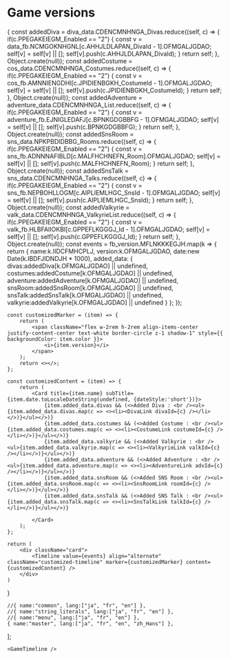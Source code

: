 
# Game versions



{
    const addedDiva = diva_data.CDENCMNHNGA_Divas.reduce((self, c) => {
        if(c.PPEGAKEIEGM_Enabled == "2")
        {
            const v = data_fb.NCMGOKNHGNL[c.AHHJLDLAPAN_DivaId - 1].OFMGALJGDAO;
            self[v] = self[v] || [];
            self[v].push(c.AHHJLDLAPAN_DivaId);
        }
        return self;
    }, Object.create(null));
    const addedCostume = cos_data.CDENCMNHNGA_Costumes.reduce((self, c) => {
        if(c.PPEGAKEIEGM_Enabled == "2")
        {
            const v = cos_fb.AMNNIENGDHI[c.JPIDIENBGKH_CostumeId - 1].OFMGALJGDAO;
            self[v] = self[v] || [];
            self[v].push(c.JPIDIENBGKH_CostumeId);
        }
        return self;
    }, Object.create(null));
    const addedAdventure = adventure_data.CDENCMNHNGA_List.reduce((self, c) => {
        if(c.PPEGAKEIEGM_Enabled == "2")
        {
            const v = adventure_fb.EJNIGLEDAFJ[c.BPNKGDGBBFG - 1].OFMGALJGDAO;
            self[v] = self[v] || [];
            self[v].push(c.BPNKGDGBBFG);
        }
        return self;
    }, Object.create(null));
    const addedSnsRoom = sns_data.NPKPBDIDBBG_Rooms.reduce((self, c) => {
        if(c.PPEGAKEIEGM_Enabled == "2")
        {
            const v = sns_fb.ADNNNAFIBLD[c.MALFHCHNEFN_Room].OFMGALJGDAO;
            self[v] = self[v] || [];
            self[v].push(c.MALFHCHNEFN_Room);
        }
        return self;
    }, Object.create(null));
    const addedSnsTalk = sns_data.CDENCMNHNGA_Talks.reduce((self, c) => {
        if(c.PPEGAKEIEGM_Enabled == "2")
        {
            const v = sns_fb.NEPBOHLLOGM[c.AIPLIEMLHGC_SnsId - 1].OFMGALJGDAO;
            self[v] = self[v] || [];
            self[v].push(c.AIPLIEMLHGC_SnsId);
        }
        return self;
    }, Object.create(null));
    const addedValkyrie = valk_data.CDENCMNHNGA_ValkyrieList.reduce((self, c) => {
        if(c.PPEGAKEIEGM_Enabled == "2")
        {
            const v = valk_fb.HLBFAIIOKBI[c.GPPEFLKGGGJ_Id - 1].OFMGALJGDAO;
            self[v] = self[v] || [];
            self[v].push(c.GPPEFLKGGGJ_Id);
        }
        return self;
    }, Object.create(null));
    const events = fb_version.MFLNKKKEGJH.map(k => 
    { 
        return {
            name:k.IIDCFMHCPLJ,
            version:k.OFMGALJGDAO,
            date:new Date(k.IBDFJIDNDJH * 1000),
            added_data:
            {
                divas:addedDiva[k.OFMGALJGDAO] || undefined,
                costumes:addedCostume[k.OFMGALJGDAO] || undefined,
                adventure:addedAdventure[k.OFMGALJGDAO] || undefined,
                snsRoom:addedSnsRoom[k.OFMGALJGDAO] || undefined,
                snsTalk:addedSnsTalk[k.OFMGALJGDAO] || undefined,
                valkyrie:addedValkyrie[k.OFMGALJGDAO] || undefined
            }
        }; 
    });

    const customizedMarker = (item) => {
        return (
            <span className="flex w-2rem h-2rem align-items-center justify-content-center text-white border-circle z-1 shadow-1" style={{ backgroundColor: item.color }}>
                <i>{item.version}</i>
            </span>
        );
        return <></>;
    };

    const customizedContent = (item) => {
        return (
            <Card title={item.name} subTitle={item.date.toLocaleDateString(undefined, {dateStyle:'short'})}>
                {item.added_data.divas && (<>Added Diva : <br /><ul>{item.added_data.divas.map(c => <><li><DivaLink divaId={c} /></li></>)}</ul></>)}
                {item.added_data.costumes && (<>Added Costume : <br /><ul>{item.added_data.costumes.map(c => <><li><CostumeLink costumeId={c} /></li></>)}</ul></>)}
                {item.added_data.valkyrie && (<>Added Valkyrie : <br /><ul>{item.added_data.valkyrie.map(c => <><li><ValkyrieLink valkId={c} /></li></>)}</ul></>)}
                {item.added_data.adventure && (<>Added Adventure : <br /><ul>{item.added_data.adventure.map(c => <><li><AdventureLink advId={c} /></li></>)}</ul></>)}
                {item.added_data.snsRoom && (<>Added SNS Room : <br /><ul>{item.added_data.snsRoom.map(c => <><li><SnsRoomLink roomId={c} /></li></>)}</ul></>)}
                {item.added_data.snsTalk && (<>Added SNS Talk : <br /><ul>{item.added_data.snsTalk.map(c => <><li><SnsTalkLink talkId={c} /></li></>)}</ul></>)}
                
            </Card>
        );
    };
        
    return (
        <div className="card">
            <Timeline value={events} align="alternate" className="customized-timeline" marker={customizedMarker} content={customizedContent} />
        </div>
    )
}

    //{ name:"common", lang:["ja", "fr", "en"] },
    //{ name:"string_literals", lang:["ja", "fr", "en"] },
    //{ name:"menu", lang:["ja", "fr", "en"] },
    { name:"master", lang:["ja", "fr", "en", "zh_Hans"] },
  ];


<LanguageContext files={languagesFiles}>

    <GameTimeline />

</LanguageContext>

